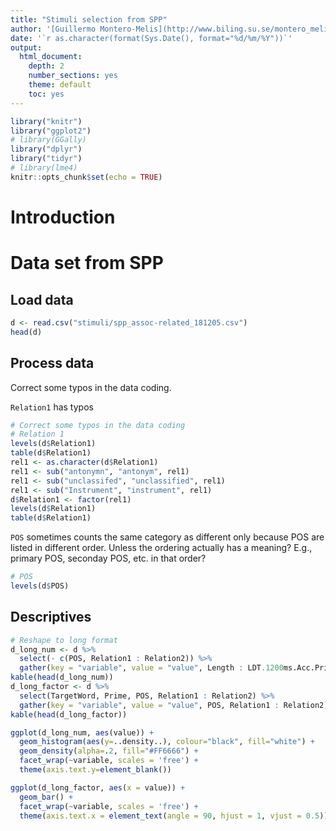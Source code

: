 ```yaml
---
title: "Stimuli selection from SPP"
author: '[Guillermo Montero-Melis](http://www.biling.su.se/montero_melis_guillermo)'
date: '`r as.character(format(Sys.Date(), format="%d/%m/%Y"))`'
output:
  html_document:
    depth: 2
    number_sections: yes
    theme: default
    toc: yes
---
```



```r
library("knitr")
library("ggplot2")
# library(GGally)
library("dplyr")
library("tidyr")
# library(lme4)
knitr::opts_chunk$set(echo = TRUE)
```


Introduction
===========


Data set from SPP
================

Load data
---------

```r
d <- read.csv("stimuli/spp_assoc-related_181205.csv")
head(d)
```

Process data
------------

Correct some typos in the data coding.

`Relation1` has typos

```r
# Correct some typos in the data coding
# Relation 1
levels(d$Relation1)
table(d$Relation1)
rel1 <- as.character(d$Relation1)
rel1 <- sub("antonymn", "antonym", rel1)
rel1 <- sub("unclassifed", "unclassified", rel1)
rel1 <- sub("Instrument", "instrument", rel1)
d$Relation1 <- factor(rel1)
levels(d$Relation1)
table(d$Relation1)
```

`POS` sometimes counts the same category as different only because POS are listed
in different order. Unless the ordering actually has a meaning? E.g., primary
POS, seconday POS, etc. in that order?

```r
# POS
levels(d$POS)
```



Descriptives
-----------

```r
# Reshape to long format
d_long_num <- d %>%
  select(- c(POS, Relation1 : Relation2)) %>%
  gather(key = "variable", value = "value", Length : LDT.1200ms.Acc.Priming)
kable(head(d_long_num))
d_long_factor <- d %>%
  select(TargetWord, Prime, POS, Relation1 : Relation2) %>%
  gather(key = "variable", value = "value", POS, Relation1 : Relation2)
kable(head(d_long_factor))
```

```r
ggplot(d_long_num, aes(value)) + 
  geom_histogram(aes(y=..density..), colour="black", fill="white") +
  geom_density(alpha=.2, fill="#FF6666") +
  facet_wrap(~variable, scales = 'free') +
  theme(axis.text.y=element_blank())
```

```r
ggplot(d_long_factor, aes(x = value)) +
  geom_bar() +
  facet_wrap(~variable, scales = 'free') +
  theme(axis.text.x = element_text(angle = 90, hjust = 1, vjust = 0.5))
```

